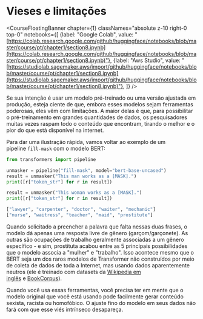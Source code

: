 # Vieses e limitações

<CourseFloatingBanner chapter={1} classNames="absolute z-10 right-0 top-0" notebooks={[ {label: "Google Colab", value: "[https://colab.research.google.com/github/huggingface/notebooks/blob/master/course/pt/chapter1/section8.ipynb](https://colab.research.google.com/github/huggingface/notebooks/blob/master/course/pt/chapter1/section8.ipynb)"}, {label: "Aws Studio", value: "[https://studiolab.sagemaker.aws/import/github/huggingface/notebooks/blob/master/course/pt/chapter1/section8.ipynb](https://studiolab.sagemaker.aws/import/github/huggingface/notebooks/blob/master/course/pt/chapter1/section8.ipynb)"}, ]} />

Se sua intenção é usar um modelo pré-treinado ou uma versão ajustada em produção, esteja ciente de que, embora esses modelos sejam ferramentas poderosas, eles vêm com limitações. A maior delas é que, para possibilitar o pré-treinamento em grandes quantidades de dados, os pesquisadores muitas vezes raspam todo o conteúdo que encontram, tirando o melhor e o pior do que está disponível na internet.

Para dar uma ilustração rápida, vamos voltar ao exemplo de um pipeline `fill-mask` com o modelo BERT:
```py
from transformers import pipeline

unmasker = pipeline("fill-mask", model="bert-base-uncased")
result = unmasker("This man works as a [MASK].")
print([r["token_str"] for r in result])

result = unmasker("This woman works as a [MASK].")
print([r["token_str"] for r in result])

["lawyer", "carpenter", "doctor", "waiter", "mechanic"]
["nurse", "waitress", "teacher", "maid", "prostitute"]
```

Quando solicitado a preencher a palavra que falta nessas duas frases, o modelo dá apenas uma resposta livre de gênero (garçom/garçonete). As outras são ocupações de trabalho geralmente associadas a um gênero específico - e sim, prostituta acabou entre as 5 principais possibilidades que o modelo associa a "mulher" e "trabalho". Isso acontece mesmo que o BERT seja um dos raros modelos de Transformer não construídos por meio de coleta de dados de toda a Internet, mas usando dados aparentemente neutros (ele é treinado com datasets da [Wikipedia em inglês](https://huggingface.co/datasets/wikipedia ) e [BookCorpus](https://huggingface.co/datasets/bookcorpus)).

Quando você usa essas ferramentas, você precisa ter em mente que o modelo original que você está usando pode facilmente gerar conteúdo sexista, racista ou homofóbico. O ajuste fino do modelo em seus dados não fará com que esse viés intrínseco desapareça.
